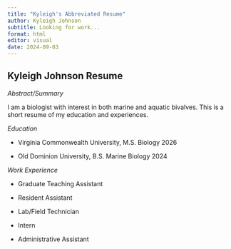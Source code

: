 ```yaml
---
title: "Kyleigh's Abbreviated Resume"
author: Kyleigh Johnson
subtitle: Looking for work...
format: html
editor: visual
date: 2024-09-03
---
```


## Kyleigh Johnson Resume

*Abstract/Summary*

I am a biologist with interest in both marine and aquatic bivalves. This is a short resume of my education and experiences.

*Education*

-   Virginia Commonwealth University, M.S. Biology 2026

-   Old Dominion University, B.S. Marine Biology 2024

*Work Experience*

-   Graduate Teaching Assistant

-   Resident Assistant

-   Lab/Field Technician

-   Intern

-   Administrative Assistant
